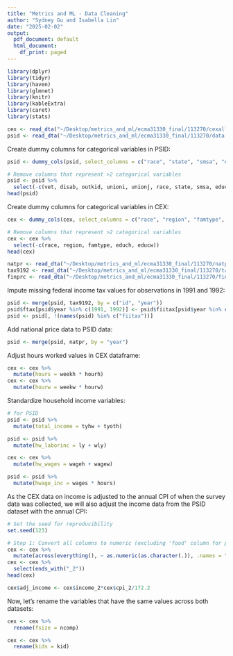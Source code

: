 ```yaml
---
title: "Metrics and ML - Data Cleaning"
author: "Sydney Gu and Isabella Lin"
date: "2025-02-02"
output:
  pdf_document: default
  html_document:
    df_print: paged
---
```


```r
library(dplyr)
library(tidyr)
library(haven)
library(glmnet)
library(knitr)
library(kableExtra)
library(caret)
library(stats)
```

```r
cex <- read_dta("~/Desktop/metrics_and_ml/ecma31330_final/113270/cexall.dta")
psid <- read_dta("~/Desktop/metrics_and_ml/ecma31330_final/113270/data.dta")
```

Create dummy columns for categorical variables in PSID:
```r
psid <- dummy_cols(psid, select_columns = c("race", "state", "smsa", "educ"))

# Remove columns that represent >2 categorical variables
psid <- psid %>%
  select(-c(vet, disab, outkid, unioni, unionj, race, state, smsa, educ))
head(psid)
```

Create dummy columns for categorical variables in CEX:
```r
cex <- dummy_cols(cex, select_columns = c("race", "region", "famtype", "educh", "educw"))

# Remove columns that represent >2 categorical variables
cex <- cex %>%
  select(-c(race, region, famtype, educh, educw))
head(cex)
```

```r
natpr <- read_dta("~/Desktop/metrics_and_ml/ecma31330_final/113270/natpr.dta")
tax9192 <- read_dta("~/Desktop/metrics_and_ml/ecma31330_final/113270/tax9192.dta")
finprc <- read_dta("~/Desktop/metrics_and_ml/ecma31330_final/113270/finprice.dta")
```

Impute missing federal income tax values for observations in 1991 and 1992:
```r
psid <- merge(psid, tax9192, by = c("id", "year"))
psid$ftax[psid$year %in% c(1991, 1992)] <- psid$fiitax[psid$year %in% c(1991, 1992)]
psid <- psid[, !(names(psid) %in% c("fiitax"))]
```

Add national price data to PSID data:
```r
psid <- merge(psid, natpr, by = "year")
```

Adjust hours worked values in CEX dataframe:
```r
cex <- cex %>%
  mutate(hours = weekh * hourh)
cex <- cex %>%
  mutate(hourw = weekw * hourw)
```

Standardize household income variables:
```r
# for PSID 
psid <- psid %>%
  mutate(total_income = tyhw + tyoth)
```

```r
psid <- psid %>%
  mutate(hw_laborinc = ly + wly)
```

```r
cex <- cex %>%
  mutate(hw_wages = wageh + wagew)
```

```r
psid <- psid %>%
  mutate(hwage_inc = wages * hours)
```

As the CEX data on income is adjusted to the annual CPI of when the survey data was collected, we will also adjust the income data from the PSID dataset with the annual CPI:
```r
# Set the seed for reproducibility
set.seed(123)

# Step 1: Convert all columns to numeric (excluding 'food' column for prediction)
cex <- cex %>%
  mutate(across(everything(), ~ as.numeric(as.character(.)), .names = "{.col}_2"))
cex <- cex %>%
  select(ends_with("_2"))
head(cex)
```

```r
cex$adj_income <- cex$income_2*cex$cpi_2/172.2
```

Now, let's rename the variables that have the same values across both datasets:
```r
cex <- cex %>%
  rename(fsize = ncomp)
```
```r
cex <- cex %>%
  rename(kids = kid)
```


